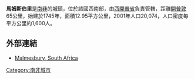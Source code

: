 '''馬姆斯伯里'''是[[南非|南非]]的城鎮，位於該國西南部，由[[西開普省|西開普省]]負責管轄，距離[[開普敦|開普敦]]65公里，始建於1745年，面積12.95平方公里，2001年人口20,074，人口密度每平方公里約1,600人。

==外部連結==
*[https://archive.is/20121223170932/www.malmesbury.gov.uk/malmesburysa.html Malmesbury, South Africa]

{{SouthAfrica-geo-stub}}
[[Category:南非城市|Category:南非城市]]